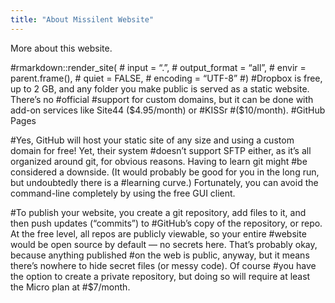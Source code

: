 ```yaml
---
title: "About Missilent Website"
---
```


More about this website.

#rmarkdown::render_site(
#    input = ".",
#    output_format = "all",
#    envir = parent.frame(),
#    quiet = FALSE,
 #   encoding = "UTF-8"
#)
#Dropbox is free, up to 2 GB, and any folder you make public is served as a static website. There’s no #official #support for custom domains, but it can be done with add-on services like Site44 ($4.95/month) or #KISSr #($10/month).
#GitHub Pages

#Yes, GitHub will host your static site of any size and using a custom domain for free! Yet, their system #doesn’t support SFTP either, as it’s all organized around git, for obvious reasons. Having to learn git might #be considered a downside. (It would probably be good for you in the long run, but undoubtedly there is a #learning curve.) Fortunately, you can avoid the command-line completely by using the free GUI client.

#To publish your website, you create a git repository, add files to it, and then push updates (“commits”) to #GitHub’s copy of the repository, or repo. At the free level, all repos are publicly viewable, so your entire #website would be open source by default — no secrets here. That’s probably okay, because anything published #on the web is public, anyway, but it means there’s nowhere to hide secret files (or messy code). Of course #you have the option to create a private repository, but doing so will require at least the Micro plan at #$7/month.